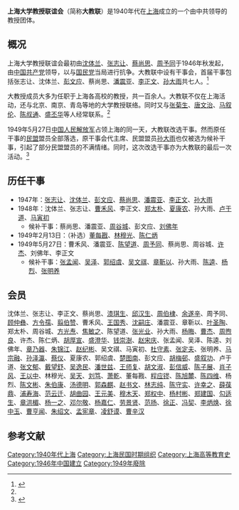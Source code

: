 '''上海大学教授联谊会'''（简称'''大教联'''）是1940年代在[[上海|上海]]成立的一个由中共领导的教授团体。

== 概况 ==
上海大学教授联谊会最初由[[沈体兰|沈体兰]]、[[张志让|张志让]]、[[蔡尚思|蔡尚思]]、[[周予同|周予同]]于1946年秋发起，由[[中国共产党|中国共产党]]领导，以与[[国民党|国民党]]当局进行抗争。大教联中设有干事会，首届干事包括张志让、沈体兰、[[彭文应|彭文应]]、蔡尚思、[[潘震亚|潘震亚]]、[[李正文|李正文]]、[[孙大雨|孙大雨]]共七人。<ref name="css">{{cite journal|title=上海大教联与信史实录|author=蔡尚思|journal=复旦学报(社会科学版)|year=1984|issue=2}}</ref>

大教授成员大多为任职于上海各高校的教授，共一百余人。大教联不仅在上海活动，还与北京、南京、青岛等地的大学教授联络。同时又与[[张菊生|张菊生]]、[[唐文治|唐文治]]、[[马叙伦|马叙伦]]、[[陈叔通|陈叔通]]、[[盛丕华|盛丕华]]等人经常联系。<ref name="css" />

1949年5月27日[[中国人民解放军|中国人民解放军]]占领上海的同一天，大教联改选干事。然而原任干事的[[民盟|民盟]]盟员全部落选，原干事会代主席、民盟盟员[[孙大雨|孙大雨]]也仅被选为候补干事，引起了部分民盟盟员的不满情绪。同时，这次改选干事亦为大教联的最后一次活动。<ref>{{cite journal|title=关乎性格 关乎命运：阅读孙大雨|author=傅岩山|journal=博览群书|year=2000|issue=2}}</ref>

== 历任干事 ==
* 1947年：[[张志让|张志让]]、[[沈体兰|沈体兰]]、[[彭文应|彭文应]]、[[蔡尚思|蔡尚思]]、[[潘震亚|潘震亚]]、[[李正文|李正文]]、[[孙大雨|孙大雨]]
* 1948年：沈体兰、张志让、[[曹禾风|曹禾风]]、李正文、[[郑太朴|郑太朴]]、[[夏康农|夏康农]]、孙大雨、[[卢于道|卢于道]]、[[马寅初|马寅初]]
** 候补干事：蔡尚思、潘震亚、[[周谷城|周谷城]]、彭文应、[[刘佛年|刘佛年]]
* 1949年2月13日：（补选）[[董每戡|董每戡]]、[[林穆光|林穆光]]、[[陈仁炳|陈仁炳]]
* 1949年5月27日：曹禾风、潘震亚、[[陈望道|陈望道]]、[[周予同|周予同]]、蔡尚思、周谷城、[[许杰_(1901年9月)|许杰]]、刘佛年、李正文
** 候补干事：[[张孟闻|张孟闻]]、[[吴泽|吴泽]]、[[郭绍虞|郭绍虞]]、[[吴文祺|吴文祺]]、[[章靳以|章靳以]]、孙大雨、[[陈逵|陈逵]]、[[杨烈|杨烈]]、[[张明养|张明养]]

== 会员 ==
沈体兰、张志让、李正文、蔡尚思、[[漆琪生|漆琪生]]、[[邱汉生|邱汉生]]、[[周伯棣|周伯棣]]、[[余遂辛|余遂辛]]、周予同、[[顾仲彝|顾仲彝]]、[[方令孺|方令孺]]、[[翦伯赞|翦伯赞]]、曹禾风、[[王国秀|王国秀]]、[[沈嗣庄|沈嗣庄]]、潘震亚、章靳以、[[叶圣陶|叶圣陶]]、郑太朴、周谷城、[[方光焘|方光焘]]、[[焦敏之|焦敏之]]、陈望道、[[张光业|张光业]]、孙大雨、[[杨晦|杨晦]]、[[曹杰|曹杰]]、[[周煦良|周煦良]]、许杰、陈仁炳、[[胡厚宣|胡厚宣]]、[[盛澄华|盛澄华]]、[[钱崇澍|钱崇澍]]、[[赵宋庆|赵宋庆]]、张孟闻、吴泽、陈逵、刘佛年、[[章乃器|章乃器]]、[[朱锦江|朱锦江]]、[[赵纪彬|赵纪彬]]、吴文祺、马寅初、[[杜守素|杜守素]]、[[张定夫|张定夫]]、张明养、[[马宗融|马宗融]]、[[孙泽瀛|孙泽瀛]]、[[蔡仪|蔡仪]]、夏康农、郭绍虞、[[楚图南|楚图南]]、彭文应、[[胡梅邨|胡梅邨]]、[[盛叙功|盛叙功]]、卢于道、[[张文郁|张文郁]]、[[戴望舒|戴望舒]]、[[吴逸民|吴逸民]]、[[潘世兹|潘世兹]]、[[王师复|王师复]]、[[胡文淑|胡文淑]]、[[彭信威|彭信威]]、[[陈子展|陈子展]]、[[肖子风|肖子风]]、[[王以中|王以中]]、林穆光、[[吴天|吴天]]、[[刘笃|刘笃]]、[[萧乾|萧乾]]、董每戡、[[程应镠|程应镠]]、[[陈旭麓|陈旭麓]]、[[陈四维|陈四维]]、杨烈、[[陈文彬|陈文彬]]、[[朱伯康|朱伯康]]、[[汤德明|汤德明]]、[[郭森麒|郭森麒]]、[[赵书文|赵书文]]、[[林志纯|林志纯]]、[[陈守实|陈守实]]、[[许幸之|许幸之]]、[[薛葆鼎|薛葆鼎]]、[[浦寿海|浦寿海]]、[[范云迁|范云迁]]、[[胡曲园|胡曲园]]、[[王元美|王元美]]、[[穆木天|穆木天]]、[[郑权中|郑权中]]、[[杨村彬|杨村彬]]、[[郑建国|郑建国]]、[[勾适生|勾适生]]、[[章洪楣|章洪楣]]、[[杨一之|杨一之]]、[[邓尔敬|邓尔敬]]、[[杨嘉仁|杨嘉仁]]、[[劳景贤|劳景贤]]、[[范扬|范扬]]、[[徐正|徐正]]、[[冯契|冯契]]、[[李炳焕|李炳焕]]、[[徐中玉|徐中玉]]、[[曹亨闻|曹亨闻]]、[[朱绍文_(经济学家)|朱绍文]]、[[孟宪章|孟宪章]]、[[凌舒谟|凌舒谟]]、[[曹辛汉|曹辛汉]]

== 参考文献 ==
{{Reflist|2}}

[[Category:1940年代上海|Category:1940年代上海]]
[[Category:上海民国时期组织|Category:上海民国时期组织]]
[[Category:上海高等教育史|Category:上海高等教育史]]
[[Category:1946年中国建立|Category:1946年中国建立]]
[[Category:1949年廢除|Category:1949年廢除]]